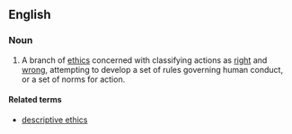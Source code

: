 ==English==
{{wikipedia}}
===Noun===
{{en-noun|-}}

# {{philosophy}} A branch of [[ethics]] concerned with classifying actions as [[right]] and [[wrong]], attempting to develop a set of rules governing human conduct, or a set of norms for action.

====Related terms====
* [[descriptive ethics]]
